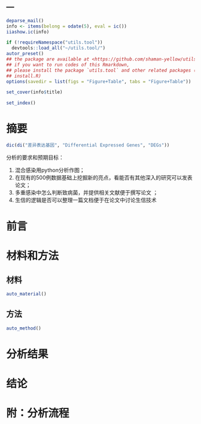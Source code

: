 ---
---

```r
deparse_mail()
info <- items(belong = odate(5), eval = ic())
iiashow.ic(info)

if (!requireNamespace("utils.tool"))
  devtools::load_all("~/utils.tool/")
autor_preset()
## the package are available at <https://github.com/shaman-yellow/utils.tool>
## if you want to run codes of this Rmarkdown,
## please install the package `utils.tool` and other related packages (run
## install.R)
options(savedir = list(figs = "Figure+Table", tabs = "Figure+Table"))
```

```r
set_cover(info$title)
```

```r
set_index()
```

# 摘要 {#abstract}

```r
dic(di("差异表达基因", "Differential Expressed Genes", "DEGs"))

```

分析的要求和预期目标：

1. 混合感染用python分析作图；
2. 在现有的500例数据基础上挖掘新的亮点，看能否有其他深入的研究可以发表论文；
3. 多重感染中怎么判断致病菌，并提供相关文献便于撰写论文 ；
4. 生信的逻辑是否可以整理一篇文档便于在论文中讨论生信技术



# 前言 {#introduction}

# 材料和方法 {#methods}

## 材料

```r
auto_material()
```

## 方法

```r
auto_method()
```

# 分析结果 {#results}

# 结论 {#dis}

# 附：分析流程 {#workflow}
